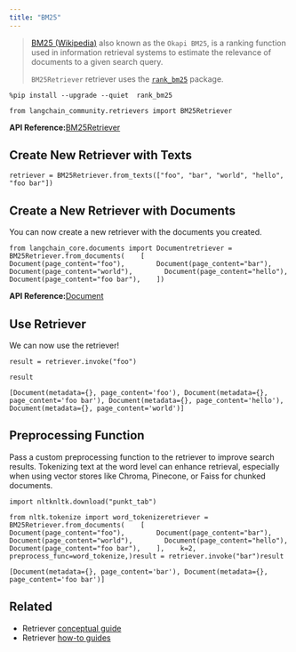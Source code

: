 ```yaml
---
title: "BM25"
---
```


> [BM25 (Wikipedia)](https://en.wikipedia.org/wiki/Okapi_BM25) also known as the `Okapi BM25`, is a ranking function used in information retrieval systems to estimate the relevance of documents to a given search query.
>
> `BM25Retriever` retriever uses the [`rank_bm25`](https://github.com/dorianbrown/rank_bm25) package.

```
%pip install --upgrade --quiet  rank_bm25
```

```
from langchain_community.retrievers import BM25Retriever
```

**API Reference:**[BM25Retriever](https://python.langchain.com/api_reference/community/retrievers/langchain_community.retrievers.bm25.BM25Retriever.html)

## Create New Retriever with Texts

```
retriever = BM25Retriever.from_texts(["foo", "bar", "world", "hello", "foo bar"])
```

## Create a New Retriever with Documents

You can now create a new retriever with the documents you created.

```
from langchain_core.documents import Documentretriever = BM25Retriever.from_documents(    [        Document(page_content="foo"),        Document(page_content="bar"),        Document(page_content="world"),        Document(page_content="hello"),        Document(page_content="foo bar"),    ])
```

**API Reference:**[Document](https://python.langchain.com/api_reference/core/documents/langchain_core.documents.base.Document.html)

## Use Retriever

We can now use the retriever!

```
result = retriever.invoke("foo")
```

```
result
```

```
[Document(metadata={}, page_content='foo'), Document(metadata={}, page_content='foo bar'), Document(metadata={}, page_content='hello'), Document(metadata={}, page_content='world')]
```

## Preprocessing Function

Pass a custom preprocessing function to the retriever to improve search results. Tokenizing text at the word level can enhance retrieval, especially when using vector stores like Chroma, Pinecone, or Faiss for chunked documents.

```
import nltknltk.download("punkt_tab")
```

```
from nltk.tokenize import word_tokenizeretriever = BM25Retriever.from_documents(    [        Document(page_content="foo"),        Document(page_content="bar"),        Document(page_content="world"),        Document(page_content="hello"),        Document(page_content="foo bar"),    ],    k=2,    preprocess_func=word_tokenize,)result = retriever.invoke("bar")result
```

```
[Document(metadata={}, page_content='bar'), Document(metadata={}, page_content='foo bar')]
```

## Related

* Retriever [conceptual guide](/src/oss/concepts/retrievers)
* Retriever [how-to guides](/src/oss/how_to/#retrievers)
